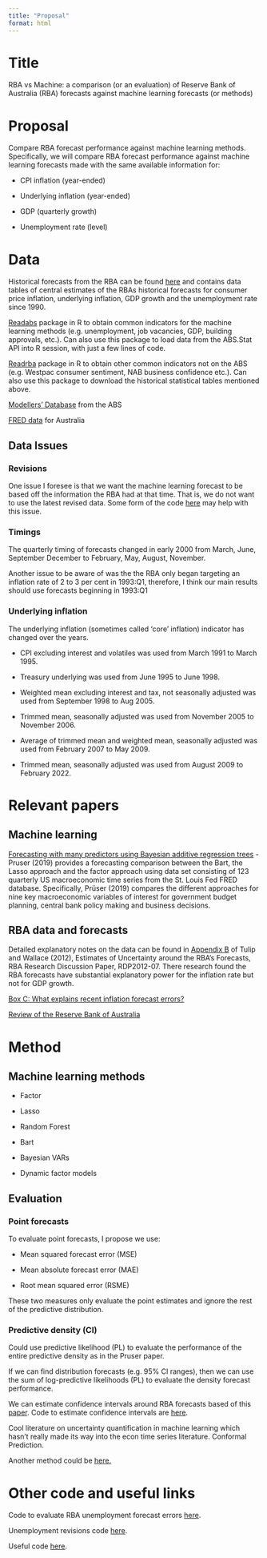 ```yaml
---
title: "Proposal"
format: html
---
```


# Title

RBA vs Machine: a comparison (or an evaluation) of Reserve Bank of Australia (RBA) forecasts against machine learning forecasts (or methods)

# Proposal

Compare RBA forecast performance against machine learning methods. Specifically, we will compare RBA forecast performance against machine learning forecasts made with the same available information for:

-   CPI inflation (year-ended)

-   Underlying inflation (year-ended)

-   GDP (quarterly growth)

-   Unemployment rate (level)

# Data

Historical forecasts from the RBA can be found [here](https://www.rba.gov.au/statistics/historical-forecasts.html) and contains data tables of central estimates of the RBAs historical forecasts for consumer price inflation, underlying inflation, GDP growth and the unemployment rate since 1990.

[Readabs](https://github.com/MattCowgill/readabs) package in R to obtain common indicators for the machine learning methods (e.g. unemployment, job vacancies, GDP, building approvals, etc.). Can also use this package to load data from the ABS.Stat API into R session, with just a few lines of code.

[Readrba](https://github.com/MattCowgill/readrba) package in R to obtain other common indicators not on the ABS (e.g. Westpac consumer sentiment, NAB business confidence etc.). Can also use this package to download the historical statistical tables mentioned above.

[Modellers' Database](https://www.abs.gov.au/statistics/economy/national-accounts/modellers-database/latest-release) from the ABS

[FRED data](https://fred.stlouisfed.org/tags/series?et=&pageID=6&t=australia) for Australia

## Data Issues

### Revisions

One issue I foresee is that we want the machine learning forecast to be based off the information the RBA had at that time. That is, we do not want to use the latest revised data. Some form of the code [here](https://gist.github.com/MattCowgill/b37771c036b09b8e3a49732e1de6227c) may help with this issue.

### Timings

The quarterly timing of forecasts changed in early 2000 from March, June, September December to February, May, August, November.

Another issue to be aware of was the the RBA only began targeting an inflation rate of 2 to 3 per cent in 1993:Q1, therefore, I think our main results should use forecasts beginning in 1993:Q1

### Underlying inflation

The underlying inflation (sometimes called 'core' inflation) indicator has changed over the years.

-   CPI excluding interest and volatiles was used from March 1991 to March 1995.

-   Treasury underlying was used from June 1995 to June 1998.

-   Weighted mean excluding interest and tax, not seasonally adjusted was used from September 1998 to Aug 2005.

-   Trimmed mean, seasonally adjusted was used from November 2005 to November 2006.

-   Average of trimmed mean and weighted mean, seasonally adjusted was used from February 2007 to May 2009.

-   Trimmed mean, seasonally adjusted was used from August 2009 to February 2022.

# Relevant papers

## Machine learning

[Forecasting with many predictors using Bayesian additive regression trees](https://onlinelibrary.wiley.com/doi/abs/10.1002/for.2587) - Pruser (2019) provides a forecasting comparison between the Bart, the Lasso approach and the factor approach using data set consisting of 123 quarterly US macroeconomic time series from the St. Louis Fed FRED database. Specifically, Prüser (2019) compares the different approaches for nine key macroeconomic variables of interest for government budget planning, central bank policy making and business decisions.

## RBA data and forecasts

Detailed explanatory notes on the data can be found in [Appendix B](https://www.rba.gov.au/publications/rdp/2012/pdf/rdp2012-07.pdf#page=38 "Link, opening in a new window, to PDF file.") of Tulip and Wallace (2012), Estimates of Uncertainty around the RBA's Forecasts, RBA Research Discussion Paper, RDP2012-07. There research found the RBA forecasts have substantial explanatory power for the inflation rate but not for GDP growth.

[Box C: What explains recent inflation forecast errors?](https://www.rba.gov.au/publications/smp/2022/nov/box-c-what-explains-recent-inflation-forecast-errors.html)

[Review of the Reserve Bank of Australia](https://rbareview.gov.au/final-report)

# Method

## Machine learning methods

-   Factor

-   Lasso

-   Random Forest

-   Bart

-   Bayesian VARs

-   Dynamic factor models

## Evaluation

### Point forecasts

To evaluate point forecasts, I propose we use:

-   Mean squared forecast error (MSE)

-   Mean absolute forecast error (MAE)

-   Root mean squared error (RSME)

These two measures only evaluate the point estimates and ignore the rest of the predictive distribution.

### Predictive density (CI)

Could use predictive likelihood (PL) to evaluate the performance of the entire predictive density as in the Pruser paper.

If we can find distribution forecasts (e.g. 95% CI ranges), then we can use the sum of log-predictive likelihoods (PL) to evaluate the density forecast performance.

We can estimate confidence intervals around RBA forecasts based of this [paper](https://www.rba.gov.au/publications/rdp/2012/pdf/rdp2012-07.pdf). Code to estimate confidence intervals are [here](https://gist.github.com/MattCowgill/2cc25392721ea5abd9daa810f91395b0).

Cool literature on uncertainty quantification in machine learning which hasn't really made its way into the econ time series literature. Conformal Prediction.

Another method could be [here.](https://www.nixtla.io/?fbclid=IwAR3O0N_ShRuTR1tgi7spy9xbu_B-BfpfQ_Jf8jKXxJcG7Y1fpxWgtrh_12U#tgpt)

# Other code and useful links

Code to evaluate RBA unemployment forecast errors [here](https://gist.github.com/MattCowgill/2cc25392721ea5abd9daa810f91395b0).

Unemployment revisions code [here](https://gist.github.com/MattCowgill/b37771c036b09b8e3a49732e1de6227c).

Useful code [here](https://gist.github.com/MattCowgill/2581fe1ff1c417690921da07751bdc17).

